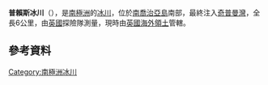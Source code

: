 {{coord|54|7|S|37|29|W|type:glacier|display=title}}

'''普賴斯冰川'''（{{lang-en|Price Glacier}}），是[[南極洲|南極洲]]的[[冰川|冰川]]，位於[[南喬治亞島|南喬治亞島]]南部，最終注入[[奇普曼灣|奇普曼灣]]，全長6公里，由[[英國|英國]]探險隊測量，現時由[[英國海外領土|英國海外領土]]管轄。

==參考資料==
{{usgs-gazetteer}}

{{Antarctica-geo-stub}}
[[Category:南極洲冰川|Category:南極洲冰川]]